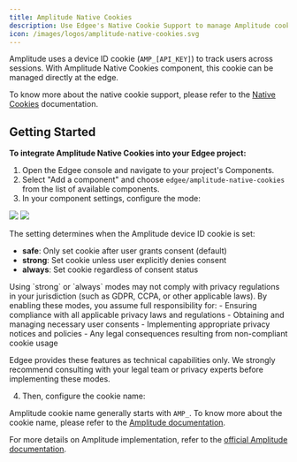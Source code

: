 ```yaml
---
title: Amplitude Native Cookies
description: Use Edgee's Native Cookie Support to manage Amplitude cookies at the edge.
icon: /images/logos/amplitude-native-cookies.svg
---
```



<EdgeeSdk />


Amplitude uses a device ID cookie (`AMP_[API_KEY]`) to track users across sessions. With Amplitude Native Cookies component, 
this cookie can be managed directly at the edge.

To know more about the native cookie support, please refer to the [Native Cookies](/services/data-collection/native-cookies) documentation.

## Getting Started

**To integrate Amplitude Native Cookies into your Edgee project:**

1. Open the Edgee console and navigate to your project's Components.
2. Select "Add a component" and choose `edgee/amplitude-native-cookies` from the list of available components.
3. In your component settings, configure the mode:

  <Frame caption="Go to your project > Components > Your Amplitude Native Cookies component">
    <img className="block dark:hidden" src="/images/native-cookie-support-light.png"/>
    <img className="hidden dark:block" src="/images/native-cookie-support-dark.png"/>
  </Frame>

  The setting determines when the Amplitude device ID cookie is set:

  - **safe**: Only set cookie after user grants consent (default)
  - **strong**: Set cookie unless user explicitly denies consent
  - **always**: Set cookie regardless of consent status
  
<Warning>
  Using `strong` or `always` modes may not comply with privacy regulations in your jurisdiction (such as GDPR, CCPA, or other applicable laws). 
  By enabling these modes, you assume full responsibility for:
  - Ensuring compliance with all applicable privacy laws and regulations
  - Obtaining and managing necessary user consents
  - Implementing appropriate privacy notices and policies
  - Any legal consequences resulting from non-compliant cookie usage

  Edgee provides these features as technical capabilities only. We strongly recommend consulting with your legal team or privacy experts before implementing these modes.
</Warning>

4. Then, configure the cookie name:

Amplitude cookie name generally starts with `AMP_`.
To know more about the cookie name, please refer to the [Amplitude documentation](https://amplitude.com/docs/get-started/cookies-and-consent-management#amplitude-cookies).




For more details on Amplitude implementation, refer to the 
[official Amplitude documentation](https://amplitude.com/docs).
